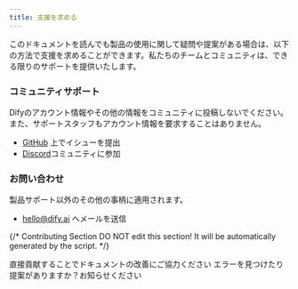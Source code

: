 ```yaml
---
title: 支援を求める
---
```



このドキュメントを読んでも製品の使用に関して疑問や提案がある場合は、以下の方法で支援を求めることができます。私たちのチームとコミュニティは、できる限りのサポートを提供いたします。

### コミュニティサポート

<Info>
Difyのアカウント情報やその他の情報をコミュニティに投稿しないでください。また、サポートスタッフもアカウント情報を要求することはありません。
</Info>

* [GitHub](https://github.com/langgenius/dify) 上でイシューを提出
* [Discord](https://discord.gg/8Tpq4AcN9c)コミュニティに参加

### お問い合わせ

製品サポート以外のその他の事柄に適用されます。

* [hello@dify.ai](mailto:hello@dify.ai) へメールを送信

{/*
Contributing Section
DO NOT edit this section!
It will be automatically generated by the script.
*/}

<CardGroup cols="2">
    <Card
        title="このページを編集する"
        icon="pen-to-square"
        href="https://github.com/langgenius/dify-docs/edit/main/ja-jp/community/support.mdx"
    >
        直接貢献することでドキュメントの改善にご協力ください
    </Card>
    <Card
        title="問題を報告する"
        icon="github"
        href="https://github.com/langgenius/dify-docs/issues/new?title=ドキュメントの問題%3A%20&body=%23%23%20問題の説明%0A%3C%21--%20発見した問題について簡単に説明してください%20--%3E%0A%0A%23%23%20ページリンク%0Ahttps%3A%2F%2Fgithub.com%2Flanggenius%2Fdify-docs%2Fblob%2Fmain%2Fja-jp/community%2Fsupport.mdx%0A%0A%23%23%20提案される変更%0A%3C%21--%20特定の変更案がある場合は、ここで説明してください%20--%3E%0A%0A%3C%21--%20ドキュメントの品質向上にご協力いただきありがとうございます！%20--%3E"
    >
        エラーを見つけたり提案がありますか？お知らせください
    </Card>
</CardGroup>
